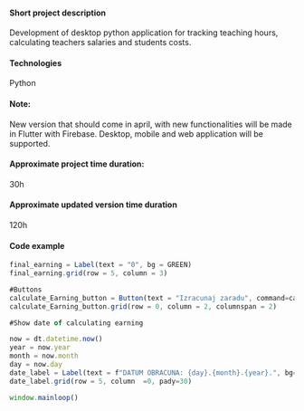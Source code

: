 
#### Short project description
Development of desktop python application for tracking teaching hours, calculating teachers salaries and students costs.

#### Technologies
Python
#### Note:
New version that should come in april, with new functionalities will be made in Flutter with Firebase. Desktop, mobile and
web application will be supported.

#### Approximate project time duration:
30h
#### Approximate updated version time duration
120h

#### Code example
```jsx
final_earning = Label(text = "0", bg = GREEN)
final_earning.grid(row = 5, column = 3)

#Buttons
calculate_Earning_button = Button(text = "Izracunaj zaradu", command=calculateEarning)
calculate_Earning_button.grid(row = 0, column = 2, columnspan = 2)

#Show date of calculating earning

now = dt.datetime.now()
year = now.year
month = now.month
day = now.day
date_label = Label(text = f"DATUM OBRACUNA: {day}.{month}.{year}.", bg=GREEN)
date_label.grid(row = 5, column  =0, pady=30)

window.mainloop()
```